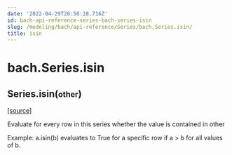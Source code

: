 ```yaml
---
date: '2022-04-29T20:56:28.716Z'
id: bach-api-reference-series-bach-series-isin
slug: /modeling/bach/api-reference/Series/bach.Series.isin/
title: isin
---
```


# bach.Series.isin

<div class="method">

<h2 class="signature-class"><span class="additional-name">Series.</span><span class="name">isin(</span><small class="parameter-list"><span class="parameter" id="other">other</span></small>)</h2>


&#8203;<span class="view-source">[[source]](https://github.com/objectiv/objectiv-analytics/blob/main/bach/bach/series/series.py)</span>

<div class="content">

Evaluate for every row in this series whether the value is contained in other

Example: a.isin(b) evaluates to True for a specific row if a > b for all values of b.


</div>

</div>
